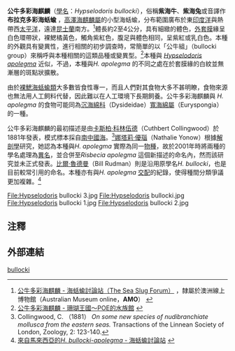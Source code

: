 {{Speciesbox
| image = Hypselodoris bullocki.JPG
| image_width = 250px
| image_caption = 公牛多彩海麒麟
| taxon = Hypselodoris bullocki
| authority = [[卡斯柏·科林伍德|Collingwood]], 1881
| synonyms = 
*''Risbecia apolegma'' {{small|([[娜塔莉·優瑙|Yonow]], 2001)}}<br />[= H.bullocki / H. apolegma]
}}

'''公牛多彩海麒麟'''（[[學名|學名]]：''Hypselodoris bullocki''），俗稱'''紫海牛'''、'''紫海兔'''或音譯作'''布拉克多彩海蛞蝓'''{{r|shell_3197}} ，[[高澤海麒麟屬|高澤海麒麟屬]]的小型海蛞蝓，分布範圍廣布於東[[印度洋|印度洋]]與熱帶西[[太平洋|太平洋]]{{r|shell_3197|shelldoc_320120816001}}，遠達[[昆士蘭|昆士蘭]]南方。<ref>[http://www.seaslugforum.net/factsheet.cfm?base=hypsbull 公牛多彩海麒麟 - 海蛞蝓討論站（The Sea Slug Forum）] {{Wayback|url=http://www.seaslugforum.net/factsheet.cfm?base=hypsbull |date=20071016071135 }}，隸屬於澳洲線上博物館（Australian Museum online，'''AMO'''） {{en}}</ref>體長約2至4公分，具有細緻的體色，[[外套膜|外套膜]]緣呈白色環帶狀，裸鰓橘黃色，觸角紫紅色，腹足與體色相同，呈紫紅或乳白色{{r|shell_3197}}。本種的外觀具有變異性，進行相關的初步調查時，常簡單的以「公牛組」（bullocki group）來稱呼與本種相關的這類品種或變異型。<ref>[http://www.poe-poe.com/hypsbull.html 公牛多彩海麒麟 - 珊瑚王國～POE的水族館] {{Wayback|url=http://www.poe-poe.com/hypsbull.html |date=20090801122200 }} {{ja}}</ref>本種與 ''[[Hypselodoris_apolegma|Hypselodoris apolegma]]'' 近似，不過，本種與''H. apolegma'' 的不同之處在於套膜緣的白紋並無漸層的斑點狀擴散。

由於[[裸鰓類|裸鰓海蛞蝓類]]大多數皆食性專一，而且人們對其食物大多不甚明瞭，食物來源也無法用人工飼料代替，因此難以在人工環境下長期飼養。公牛多彩海麒麟與 ''H. apolegma'' 的食物可能同為[[沉海綿科|沉海綿科]]（Dysideidae）[[寬海綿屬|寬海綿屬]]（Euryspongia）的一種。

公牛多彩海麒麟的最初描述是由[[卡斯柏·科林伍德_(博物學家)|卡斯柏·科林伍德]]（Cuthbert Collingwood）於1881年發表，模式標本採自[[南中國海|南中國海]]。<ref>Collingwood, C. （1881） ''On some new species of nudibranchiate mollusca from the eastern seas.'' Transactions of the Linnean Society of London, Zoology, 2: 123-140.</ref>[[娜塔莉·優瑙|娜塔莉·優瑙]]（Nathalie Yonow）根據[[解剖學|解剖學]]研究，她認為本種與''H. apolegma'' 實際為同一[[物種|物種]]，故於2001年時將兩種的學名處理為[[異名|異名]]，並合併至''Risbecia apolegma'' 這個新描述的命名內，然而該研究並未正式發表。[[比爾·魯德曼|比爾·魯德曼]]（Bill Rudman）則是沿用原學名''H. bullocki''，也是目前較常引用的命名。本種亦有與''H. apolegma'' [[交配|交配]]的紀錄，使得種間分類爭議更加複雜。<ref>[http://www.seaslugforum.net/display.cfm?id=7509 來自馬來西亞的''H. bullocki-apolegma'' - 海蛞蝓討論站] {{Wayback|url=http://www.seaslugforum.net/display.cfm?id=7509 |date=20071021111744 }} {{en}}</ref>

<gallery>
File:Hypselodoris bullocki 3.jpg
File:Hypselodoris bullocki.jpg
File:Hypselodoris bullocki 1.jpg
File:Hypselodoris bullocki 2.jpg
</gallery>

== 注釋 ==
{{reflist |refs=
<ref name="shell_3197">{{cite web |url=http://shell.sinica.edu.tw/chinese/shellbase_detail.php?science_no=3197 |title=公牛多彩海麒麟 |work=台灣貝類資料庫 |language=zh-hant |accessdate=2017-11-22 |archive-date=2017-12-01 |archive-url=https://web.archive.org/web/20171201033332/http://shell.sinica.edu.tw/chinese/shellbase_detail.php?science_no=3197 |dead-url=no }}</ref>
<ref name="shelldoc_320120816001">{{shelldoc_320120816001}}</ref>
}}

==外部連結==
{{Commons category|Hypselodoris bullocki}}
{{Taxonbar|from=Q2124765}}

[[Category:高澤海麒麟屬|bullocki]]